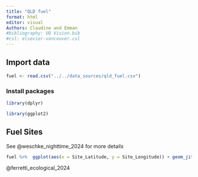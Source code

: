 ```yaml
---
title: "QLD fuel"
format: html
editor: visual
Authors: Claudine and Emman
#bibliography: UQ Vision.bib
#csl: elsevier-vancouver.csl
---
```


## Import data

```r
fuel <- read.csv("../../data_sources/qld_fuel.csv")
```

### Install packages

```r
library(dplyr)

library(ggplot2)
```

## Fuel Sites

See @weschke_nighttime_2024 for more details

```r
fuel %>%  ggplot(aes(x = Site_Latitude, y = Site_Longitude)) + geom_jitter(aes(colour = Fuel_Type))
```

@ferretti_ecological_2024